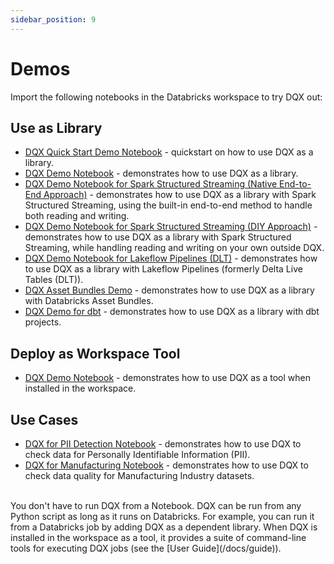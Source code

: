 ```yaml
---
sidebar_position: 9
---
```



#  Demos

Import the following notebooks in the Databricks workspace to try DQX out:
## Use as Library
* [DQX Quick Start Demo Notebook](https://github.com/databrickslabs/dqx/blob/v0.8.0/demos/dqx_quick_start_demo_library.py) - quickstart on how to use DQX as a library.
* [DQX Demo Notebook](https://github.com/databrickslabs/dqx/blob/v0.8.0/demos/dqx_demo_library.py) - demonstrates how to use DQX as a library.
* [DQX Demo Notebook for Spark Structured Streaming (Native End-to-End Approach)](https://github.com/databrickslabs/dqx/blob/v0.8.0/demos/dqx_streaming_demo_native.py) - demonstrates how to use DQX as a library with Spark Structured Streaming, using the built-in end-to-end method to handle both reading and writing.
* [DQX Demo Notebook for Spark Structured Streaming (DIY Approach)](https://github.com/databrickslabs/dqx/blob/v0.8.0/demos/dqx_streaming_demo_diy.py) - demonstrates how to use DQX as a library with Spark Structured Streaming, while handling reading and writing on your own outside DQX.
* [DQX Demo Notebook for Lakeflow Pipelines (DLT)](https://github.com/databrickslabs/dqx/blob/v0.8.0/demos/dqx_dlt_demo.py) - demonstrates how to use DQX as a library with Lakeflow Pipelines (formerly Delta Live Tables (DLT)).
* [DQX Asset Bundles Demo](https://github.com/databrickslabs/dqx/blob/v0.8.0/demos/dqx_demo_asset_bundle/README.md) - demonstrates how to use DQX as a library with Databricks Asset Bundles.
* [DQX Demo for dbt](https://github.com/databrickslabs/dqx/blob/v0.8.0/demos/dqx_demo_dbt/README.md) - demonstrates how to use DQX as a library with dbt projects.

## Deploy as Workspace Tool
* [DQX Demo Notebook](https://github.com/databrickslabs/dqx/blob/v0.8.0/demos/dqx_demo_tool.py) - demonstrates how to use DQX as a tool when installed in the workspace.

## Use Cases
* [DQX for PII Detection Notebook](https://github.com/databrickslabs/dqx/blob/v0.8.0/demos/dqx_demo_pii_detection.py) - demonstrates how to use DQX to check data for Personally Identifiable Information (PII).
* [DQX for Manufacturing Notebook](https://github.com/databrickslabs/dqx/blob/v0.8.0/demos/dqx_manufacturing_demo.py) - demonstrates how to use DQX to check data quality for Manufacturing Industry datasets.

<br />
<Admonition type="tip" title="Execution Environment">
You don't have to run DQX from a Notebook. DQX can be run from any Python script as long as it runs on Databricks.
For example, you can run it from a Databricks job by adding DQX as a dependent library.
When DQX is installed in the workspace as a tool, it provides a suite of command-line tools for executing DQX jobs (see the [User Guide](/docs/guide)).
</Admonition>
